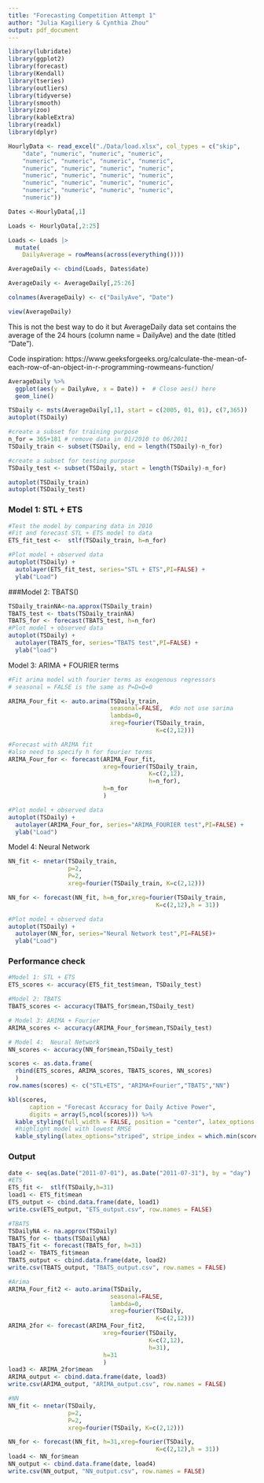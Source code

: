 ```yaml
---
title: "Forecasting Competition Attempt 1"
author: "Julia Kagiliery & Cynthia Zhou"
output: pdf_document
---
```


```r
library(lubridate)
library(ggplot2)
library(forecast)  
library(Kendall)
library(tseries)
library(outliers)
library(tidyverse)
library(smooth)
library(zoo)
library(kableExtra)
library(readxl)
library(dplyr)
```

```r
HourlyData <- read_excel("./Data/load.xlsx", col_types = c("skip", 
    "date", "numeric", "numeric", "numeric", 
    "numeric", "numeric", "numeric", "numeric", 
    "numeric", "numeric", "numeric", "numeric", 
    "numeric", "numeric", "numeric", "numeric", 
    "numeric", "numeric", "numeric", "numeric", 
    "numeric", "numeric", "numeric", "numeric", 
    "numeric"))

Dates <-HourlyData[,1]

Loads <- HourlyData[,2:25]

Loads <- Loads |>
  mutate(
    DailyAverage = rowMeans(across(everything())))

AverageDaily <- cbind(Loads, Dates$date)

AverageDaily <- AverageDaily[,25:26] 

colnames(AverageDaily) <- c("DailyAve", "Date")

view(AverageDaily)
```

This is not the best way to do it but AverageDaily data set contains the average of the 24 hours (column name = DailyAve) and the date (titled "Date").

Code inspiration: https://www.geeksforgeeks.org/calculate-the-mean-of-each-row-of-an-object-in-r-programming-rowmeans-function/

```r
AverageDaily %>%
  ggplot(aes(y = DailyAve, x = Date)) +  # Close aes() here
  geom_line()
```

```r
TSDaily <- msts(AverageDaily[,1], start = c(2005, 01, 01), c(7,365))
autoplot(TSDaily)
```

```r
#create a subset for training purpose
n_for = 365+181 # remove data in 01/2010 to 06/2011
TSDaily_train <- subset(TSDaily, end = length(TSDaily)-n_for)

#create a subset for testing purpose
TSDaily_test <- subset(TSDaily, start = length(TSDaily)-n_for)

autoplot(TSDaily_train)
autoplot(TSDaily_test)

```

### Model 1: STL + ETS

```r
#Test the model by comparing data in 2010
#Fit and forecast STL + ETS model to data
ETS_fit_test <-  stlf(TSDaily_train, h=n_for)

#Plot model + observed data
autoplot(TSDaily) +
  autolayer(ETS_fit_test, series="STL + ETS",PI=FALSE) +
  ylab("Load")
```

###Model 2: TBATS()
```r
TSDaily_trainNA<-na.approx(TSDaily_train)
TBATS_test <- tbats(TSDaily_trainNA)
TBATS_for <- forecast(TBATS_test, h=n_for)
#Plot model + observed data
autoplot(TSDaily) +
  autolayer(TBATS_for, series="TBATS test",PI=FALSE) +
  ylab("load")
```

Model 3: ARIMA + FOURIER terms

```r
#Fit arima model with fourier terms as exogenous regressors
# seasonal = FALSE is the same as P=D=Q=0

ARIMA_Four_fit <- auto.arima(TSDaily_train, 
                             seasonal=FALSE,  #do not use sarima
                             lambda=0,
                             xreg=fourier(TSDaily_train, 
                                          K=c(2,12)))

#Forecast with ARIMA fit
#also need to specify h for fourier terms
ARIMA_Four_for <- forecast(ARIMA_Four_fit,
                           xreg=fourier(TSDaily_train,
                                        K=c(2,12),
                                        h=n_for),
                           h=n_for
                           ) 

#Plot model + observed data
autoplot(TSDaily) +
  autolayer(ARIMA_Four_for, series="ARIMA_FOURIER test",PI=FALSE) +
  ylab("Load")

```


Model 4: Neural Network
```r
NN_fit <- nnetar(TSDaily_train,
                 p=2,
                 P=2,
                 xreg=fourier(TSDaily_train, K=c(2,12)))

NN_for <- forecast(NN_fit, h=n_for,xreg=fourier(TSDaily_train, 
                                          K=c(2,12),h = 31))

#Plot model + observed data
autoplot(TSDaily) +
  autolayer(NN_for, series="Neural Network test",PI=FALSE)+
  ylab("Load")

```

### Performance check
```r

#Model 1: STL + ETS
ETS_scores <- accuracy(ETS_fit_test$mean, TSDaily_test)  

#Model 2: TBATS
TBATS_scores <- accuracy(TBATS_for$mean,TSDaily_test)

# Model 3: ARIMA + Fourier
ARIMA_scores <- accuracy(ARIMA_Four_for$mean,TSDaily_test)

# Model 4:  Neural Network 
NN_scores <- accuracy(NN_for$mean,TSDaily_test)

scores <- as.data.frame(
  rbind(ETS_scores, ARIMA_scores, TBATS_scores, NN_scores)
  )
row.names(scores) <- c("STL+ETS", "ARIMA+Fourier","TBATS","NN")

kbl(scores, 
      caption = "Forecast Accuracy for Daily Active Power",
      digits = array(5,ncol(scores))) %>%
  kable_styling(full_width = FALSE, position = "center", latex_options = "hold_position") %>%
  #highlight model with lowest RMSE
  kable_styling(latex_options="striped", stripe_index = which.min(scores[,"RMSE"]))
```

### Output
```r
date <- seq(as.Date("2011-07-01"), as.Date("2011-07-31"), by = "day")
#ETS
ETS_fit <-  stlf(TSDaily,h=31)
load1 <- ETS_fit$mean
ETS_output <- cbind.data.frame(date, load1)
write.csv(ETS_output, "ETS_output.csv", row.names = FALSE)

#TBATS
TSDailyNA <- na.approx(TSDaily)
TBATS_for <- tbats(TSDailyNA)
TBATS_fit <- forecast(TBATS_for, h=31)
load2 <- TBATS_fit$mean
TBATS_output <- cbind.data.frame(date, load2)
write.csv(TBATS_output, "TBATS_output.csv", row.names = FALSE)

#Arima
ARIMA_Four_fit2 <- auto.arima(TSDaily, 
                             seasonal=FALSE, 
                             lambda=0,
                             xreg=fourier(TSDaily, 
                                          K=c(2,12)))
ARIMA_2for <- forecast(ARIMA_Four_fit2,
                           xreg=fourier(TSDaily,
                                        K=c(2,12),
                                        h=31),
                           h=31
                           ) 
load3 <- ARIMA_2for$mean
ARIMA_output <- cbind.data.frame(date, load3)
write.csv(ARIMA_output, "ARIMA_output.csv", row.names = FALSE)

#NN
NN_fit <- nnetar(TSDaily,
                 p=2,
                 P=2,
                 xreg=fourier(TSDaily, K=c(2,12)))

NN_for <- forecast(NN_fit, h=31,xreg=fourier(TSDaily, 
                                          K=c(2,12),h = 31))
load4 <- NN_for$mean
NN_output <- cbind.data.frame(date, load4)
write.csv(NN_output, "NN_output.csv", row.names = FALSE)
```